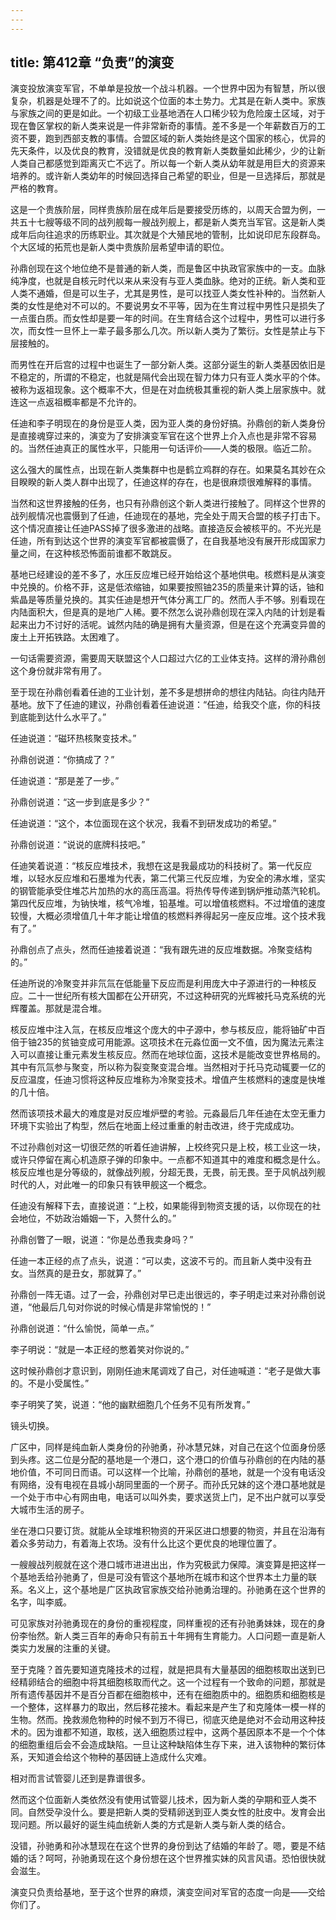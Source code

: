```yaml
---
---
---
```

title: 第412章 “负责”的演变
---



演变投放演变军官，不单单是投放一个战斗机器。一个世界中因为有智慧，所以很复杂，机器是处理不了的。比如说这个位面的本土势力。尤其是在新人类中。家族与家族之间的更是如此。一个初级工业基地洒在人口稀少较为危险废土区域，对于现在鲁区掌权的新人类来说是一件非常新奇的事情。差不多是一个年薪数百万的工资不要，跑到西部支教的事情。合盟区域的新人类始终是这个国家的核心，优异的先天条件，以及优良的教育，没错就是优良的教育新人类数量如此稀少，少的让新人类自己都感觉到距离灭亡不远了。所以每一个新人类从幼年就是用巨大的资源来培养的。或许新人类幼年的时候回选择自己希望的职业，但是一旦选择后，那就是严格的教育。

这是一个贵族阶层，同样贵族阶层在成年后是要接受历练的，以周天合盟为例，一共五十七艘等级不同的战列舰每一艘战列舰上，都是新人类充当军官。这是新人类成年后向往追求的历练职业。其次就是个大殖民地的管制，比如说印尼东段群岛。个大区域的拓荒也是新人类中贵族阶层希望申请的职位。

孙鼎创现在这个地位绝不是普通的新人类，而是鲁区中执政官家族中的一支。血脉纯净度，也就是自核元时代以来从来没有与亚人类血脉。绝对的正统。新人类和亚人类不通婚，但是可以生子，尤其是男性，是可以找亚人类女性补种的。当然新人类的女性是绝对不可以的。不要说男女不平等，因为在生育过程中男性只是损失了一点蛋白质。而女性却是要一年的时间。在生育结合这个过程中，男性可以进行多次，而女性一旦怀上一辈子最多那么几次。所以新人类为了繁衍。女性是禁止与下层接触的。

而男性在开后宫的过程中也诞生了一部分新人类。这部分诞生的新人类基因依旧是不稳定的，所谓的不稳定，也就是隔代会出现在智力体力只有亚人类水平的个体。被称为返祖现象。这个概率不大，但是在对血统极其重视的新人类上层家族中。就连这一点返祖概率都是不允许的。

任迪和李子明现在的身份是亚人类，因为亚人类的身份好搞。孙鼎创的新人类身份是直接魂穿过来的，演变为了安排演变军官在这个世界上介入点也是非常不容易的。当然任迪真正的属性水平，只能用一句话评价——人类的极限。临近二阶。

这么强大的属性点，出现在新人类集群中也是鹤立鸡群的存在。如果莫名其妙在众目睽睽的新人类人群中出现了，任迪这样的存在，也是很麻烦很难解释的事情。

当然和这世界接触的任务，也只有孙鼎创这个新人类进行接触了。同样这个世界的战列舰情况也震慑到了任迪，任迪现在的基地，完全处于周天合盟的核子打击下。这个情况直接让任迪PASS掉了很多激进的战略。直接造反会被核平的。不光光是任迪，所有到达这个世界的演变军官都被震慑了，在自我基地没有展开形成国家力量之间，在这种核恐怖面前谁都不敢跳反。

基地已经建设的差不多了，水压反应堆已经开始给这个基地供电。核燃料是从演变中兑换的。价格不菲，这是低浓缩铀，如果要按照铀235的质量来计算的话，铀和紫晶是等质量兑换的。其实任迪是想开气体分离工厂的。然而人手不够。别看现在内陆面积大，但是真的是地广人稀。要不然怎么说孙鼎创现在深入内陆的计划是看起来出力不讨好的活呢。诚然内陆的确是拥有大量资源，但是在这个充满变异兽的废土上开拓铁路。太困难了。

一句话需要资源，需要周天联盟这个人口超过六亿的工业体支持。这样的滑孙鼎创这个身份就非常有用了。

至于现在孙鼎创看着任迪的工业计划，差不多是想拼命的想往内陆钻。向往内陆开基地。放下了任迪的建议，孙鼎创看着任迪说道：“任迪，给我交个底，你的科技到底能到达什么水平了。”

任迪说道：“磁环热核聚变技术。”

孙鼎创说道：“你搞成了？”

任迪说道：“那是差了一步。”

孙鼎创说道：“这一步到底是多少？”

任迪说道：“这个，本位面现在这个状况，我看不到研发成功的希望。”

孙鼎创说道：“说说的底牌科技吧。”

任迪笑着说道：“核反应堆技术，我想在这是我最成功的科技树了。第一代反应堆，以轻水反应堆和石墨堆为代表，第二代第三代反应堆，为安全的沸水堆，坚实的钢管能承受住堆芯片加热的水的高压高温。将热传导传递到锅炉推动蒸汽轮机。第四代反应堆，为钠快堆，核气冷堆，铅基堆。可以增值核燃料。不过增值的速度较慢，大概必须增值几十年才能让增值的核燃料养得起另一座反应堆。这个技术我有了。”

孙鼎创点了点头，然而任迪接着说道：“我有跟先进的反应堆数据。冷聚变结构的。”

任迪所说的冷聚变并非氘氚在低能量下反应而是利用庞大中子源进行的一种核反应。二十一世纪所有核大国都在公开研究，不过这种研究的光辉被托马克系统的光辉覆盖。那就是混合堆。

核反应堆中注入氚，在核反应堆这个庞大的中子源中，参与核反应，能将铀矿中百倍于铀235的贫铀变成可用能源。这项技术在元淼位面一文不值，因为魔法元素注入可以直接让重元素发生核反应。然而在地球位面，这技术是能改变世界格局的。其中有氘氚参与聚变，所以称为裂变聚变混合堆。当然相对于托马克动辄要一亿的反应温度，任迪习惯将这种反应堆称为冷聚变技术。增值产生核燃料的速度是快堆的几十倍。

然而该项技术最大的难度是对反应堆炉壁的考验。元淼最后几年任迪在太空无重力环境下实验出了构型，然后在地面上经过重重的射击改进，终于完成成功。

不过孙鼎创对这一切很茫然的听着任迪讲解，上校终究只是上校，核工业这一块，或许只停留在离心机造原子弹的印象中。一点都不知道其中的难度和概念是什么。核反应堆也是分等级的，就像战列舰，分超无畏，无畏，前无畏。至于风帆战列舰时代的人，对此唯一的印象只有铁甲舰这一个概念。

任迪没有解释下去，直接说道：“上校，如果能得到物资支援的话，以你现在的社会地位，不妨政治婚姻一下，入赘什么的。”

孙鼎创瞥了一眼，说道：“你是怂恿我卖身吗？”

任迪一本正经的点了点头，说道：“可以卖，这波不亏的。而且新人类中没有丑女。当然真的是丑女，那就算了。”

孙鼎创一阵无语。过了一会，孙鼎创对早已走出很远的，李子明走过来对孙鼎创说道，“他最后几句对你说的时候心情是非常愉悦的！”

孙鼎创说道：“什么愉悦，简单一点。”

李子明说：“就是一本正经的憋着笑对你说的。”

这时候孙鼎创才意识到，刚刚任迪末尾调戏了自己，对任迪喊道：“老子是做大事的。不是小受属性。”

李子明笑了笑，说道：“他的幽默细胞几个任务不见有所发育。”

镜头切换。

广区中，同样是纯血新人类身份的孙驰勇，孙冰慧兄妹，对自己在这个位面身份感到头疼。这二位是分配的基地是一个港口，这个港口的价值与孙鼎创的在内陆的基地价值，不可同日而语。可以这样一个比喻，孙鼎创的基地，就是一个没有电话没有网络，没有电视在县城小胡同里面的一个房子。而孙氏兄妹的这个港口基地就是一个处于市中心有网由电，电话可以叫外卖，要求送货上门，足不出户就可以享受大城市生活的房子。

坐在港口只要订货。就能从全球堆积物资的开采区进口想要的物资，并且在沿海有着众多劳动力，有着海上农场。没有什么比这个更优良的地理位置了。

一艘艘战列舰就在这个港口城市进进出出，作为究极武力保障。演变算是把这样一个基地丢给孙驰勇了，但是可没有管这个基地所在城市和这个世界本土力量的联系。名义上，这个基地是广区执政官家族交给孙驰勇治理的。孙驰勇在这个世界的名字，叫李威。

可见家族对孙驰勇现在的身份的重视程度，同样重视的还有孙驰勇妹妹，现在的身份李怡然。新人类三百年的寿命只有前五十年拥有生育能力。人口问题一直是新人类实力发展的注重的关键。

至于克隆？首先要知道克隆技术的过程，就是把具有大量基因的细胞核取出送到已经精卵结合的细胞中将其细胞核取而代之。这一个过程有一个致命的问题，那就是所有遗传基因并不是百分百都在细胞核中，还有在细胞质中的。细胞质和细胞核是一个整体，这样暴力的取出，然后移花接木。看起来是产生了和克隆体一模一样的生物。然而。挽救濒危物种的时候不到万不得已，彻底灭绝是绝对不会动用这种技术的。因为谁都不知道，取核，送入细胞质过程中，这两个基因原本不是一个个体的细胞重组后会不会造成缺陷。一旦让这种缺陷体生存下来，进入该物种的繁衍体系，天知道会给这个物种的基因链上造成什么灾难。

相对而言试管婴儿还到是靠谱很多。

然而这个位面新人类依然没有使用试管婴儿技术，因为新人类的孕期和亚人类不同。自然受孕没什么。要是把新人类的受精卵送到亚人类女性的肚皮中。发育会出现问题。所以最好的诞生纯血统新人类的方式是新人类与新人类的结合。

没错，孙驰勇和孙冰慧现在在这个世界的身份到达了结婚的年龄了。嗯，要是不结婚的话？呵呵，孙驰勇现在这个身份想在这个世界推实妹的风言风语。恐怕很快就会滋生。

演变只负责给基地，至于这个世界的麻烦，演变空间对军官的态度一向是——交给你们了。